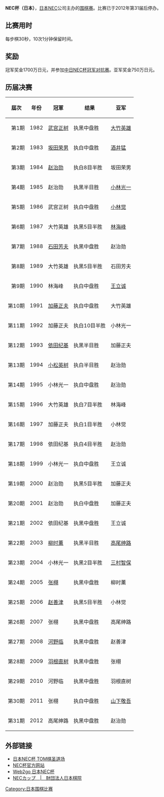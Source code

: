 '''NEC杯（日本）'''，[[日本|日本]][[NEC|NEC]]公司主办的[[围棋赛|围棋赛]]。比赛已于2012年第31届后停办。

== 比赛用时 ==
每步棋30秒，10次1分钟保留时间。
== 奖励 ==
冠军奖金1700万日元，并参加[[中日NEC杯冠军对抗赛|中日NEC杯冠军对抗赛]]。亚军奖金750万日元。

== 历届决赛 ==
{| class="prettytable" 
|- 
! 屆次 !! 年份 || 冠軍 || 结果 || 亚军
|- 
| align="right" | 第1期 
| 1982
| [[武宫正树|武宫正树]]
| 执黑中盘胜
| [[大竹英雄|大竹英雄]]
|- 
| align="right" | 第2期 
| 1983
| [[坂田荣男|坂田荣男]]
| 执白中盘胜
| [[酒井猛|酒井猛]]
|- 
| align="right" | 第3期
| 1984
| [[赵治勋|赵治勋]]
| 执白8目半胜
| 坂田荣男
|- 
| align="right" | 第4期
| 1985
| 赵治勋
| 执黑半目胜
| [[小林光一|小林光一]]
|- 
| align="right" | 第5期 
| 1986
| 武宫正树
| 执白中盘胜
| [[小林觉|小林觉]]
|- 
| align="right" | 第6期
| 1987
| 大竹英雄
| 执黑5目半胜
| [[林海峰_(围棋)|林海峰]]
|- 
| align="right" | 第7期 
| 1988
| [[石田芳夫|石田芳夫]]
| 执黑中盘胜
| 赵治勋
|- 
| align="right" | 第8期
| 1989
| 大竹英雄
| 执黑5目半胜
| 石田芳夫
|- 
| align="right" | 第9期
| 1990
| 林海峰
| 执白中盘胜
| [[王立诚|王立诚]]
|- 
| align="right" | 第10期
| 1991
| [[加藤正夫|加藤正夫]]
| 执白中盘胜
| 大竹英雄
|- 
| align="right" | 第11期
| 1992
| 加藤正夫
| 执白10目半胜
| 小林光一
|- 
| align="right" | 第12期
| 1993
| [[依田纪基|依田纪基]]
| 执黑半目胜
| 加藤正夫
|- 
| align="right" | 第13期
| 1994
| [[小松英树|小松英树]]
| 执白半目胜
| 赵治勋
|- 
| align="right" | 第14期
| 1995
| 小林光一
| 执白中盘胜
| 赵治勋
|- 
| align="right" | 第15期 
| 1996
| 大竹英雄
| 执白7目半胜
| 林海峰
|- 
| align="right" | 第16期
| 1997
| 加藤正夫
| 执白1目半胜
| 小林觉
|- 
| align="right" | 第17期
| 1998
| 依田纪基
| 执白4目半胜
| 赵治勋
|- 
| align="right" | 第18期
| 1999
| 小林光一
| 执白中盘胜
| 王立诚
|- 
| align="right" | 第19期
| 2000
| 赵治勋
| 执黑5目半胜
| 加藤正夫
|- 
| align="right" | 第20期
| 2001
| 赵治勋
| 执白中盘胜
| 加藤正夫
|- 
| align="right" | 第21期
| 2002
| 依田纪基
| 执黑中盘胜
| 王立诚
|- 
| align="right" | 第22期
| 2003
| [[柳时薰|柳时薰]]
| 执黑半目胜
| [[高尾绅路|高尾绅路]]
|- 
| align="right" | 第23期
| 2004
| 小林光一
| 执黑2目半胜
| [[三村智保|三村智保]]
|- 
| align="right" | 第24期
| 2005
| [[张栩|张栩]]
| 执黑中盘胜
| 柳时薰
|- 
| align="right" | 第25期
| 2006
| [[赵善津|赵善津]]
| 执黑5目半胜
| 小林觉
|- 
| align="right" | 第26期
| 2007
| 张栩
| 执黑中盘胜
| 高尾绅路
|- 
| align="right" | 第27期
| 2008
| [[河野临|河野临]]
| 执黑中盘胜
| 赵善津
|- 
| align="right" | 第28期
| 2009
| [[羽根直树|羽根直树]]
| 执黑中盘胜
| 张栩
|- 
| align="right" | 第29期
| 2010
| 河野临
| 执黑中盘胜
| 羽根直树
|- 
| align="right" | 第30期
| 2011
| 张栩
| 执白中盘胜
| [[山下敬吾|山下敬吾]]
|- 
| align="right" | 第31期
| 2012
| 高尾绅路
| 执黑中盘胜
| 赵治勋
|}

== 外部链接 ==
*[http://weiqi.sports.tom.com/zhuantinew/65.html 日本NEC杯 TOM棋圣道场]{{Wayback|url=http://weiqi.sports.tom.com/zhuantinew/65.html |date=20090131010120 }}
*[http://nec-igo.com/ NEC杯官方网站]{{Wayback|url=http://nec-igo.com/ |date=20090209231848 }}
*[http://www.web2go.idv.tw/gopro/ttlx1_list.php?id=10 Web2go 日本NEC杯]{{dead link|date=2017年11月 |bot=InternetArchiveBot |fix-attempted=yes }}
*[http://www.nihonkiin.or.jp/match/nec/index.html NECカップ　|　財団法人日本棋院]{{Wayback|url=http://www.nihonkiin.or.jp/match/nec/index.html |date=20090423190545 }}

{{日本围棋比赛}}

[[Category:日本围棋比赛|Category:日本围棋比赛]]